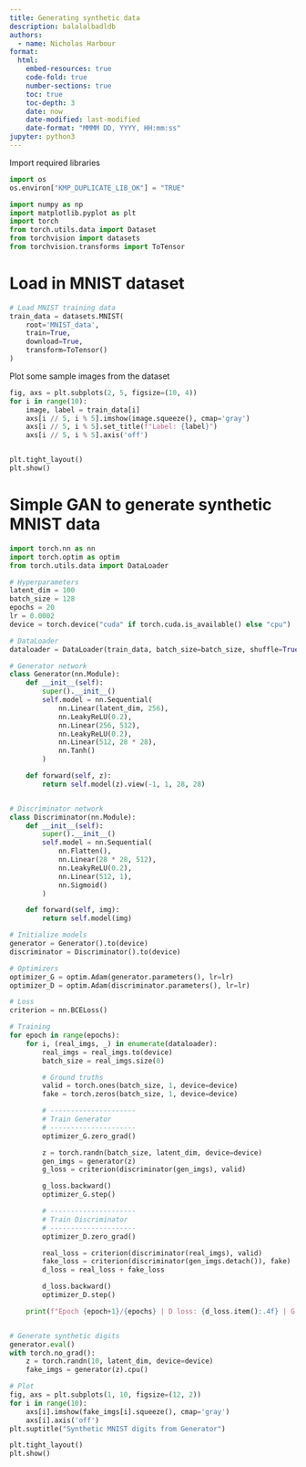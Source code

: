 ```yaml
---
title: Generating synthetic data
description: balalalbadldb
authors:
  - name: Nicholas Harbour
format: 
  html:
    embed-resources: true
    code-fold: true
    number-sections: true
    toc: true
    toc-depth: 3
    date: now
    date-modified: last-modified
    date-format: "MMMM DD, YYYY, HH:mm:ss"
jupyter: python3
---
```



Import required libraries
```python

import os
os.environ["KMP_DUPLICATE_LIB_OK"] = "TRUE"

import numpy as np
import matplotlib.pyplot as plt
import torch
from torch.utils.data import Dataset
from torchvision import datasets
from torchvision.transforms import ToTensor


```


# Load in MNIST dataset

```python


# Load MNIST training data
train_data = datasets.MNIST(
    root='MNIST_data',
    train=True,
    download=True,
    transform=ToTensor()
)


```

Plot some sample images from the dataset

```python

fig, axs = plt.subplots(2, 5, figsize=(10, 4))
for i in range(10):
    image, label = train_data[i]
    axs[i // 5, i % 5].imshow(image.squeeze(), cmap='gray')
    axs[i // 5, i % 5].set_title(f"Label: {label}")
    axs[i // 5, i % 5].axis('off')


plt.tight_layout()
plt.show()

```


# Simple GAN to generate synthetic MNIST data


```python

import torch.nn as nn
import torch.optim as optim
from torch.utils.data import DataLoader

# Hyperparameters
latent_dim = 100
batch_size = 128
epochs = 20
lr = 0.0002
device = torch.device("cuda" if torch.cuda.is_available() else "cpu")

# DataLoader
dataloader = DataLoader(train_data, batch_size=batch_size, shuffle=True)

```


```python

# Generator network
class Generator(nn.Module):
    def __init__(self):
        super().__init__()
        self.model = nn.Sequential(
            nn.Linear(latent_dim, 256),
            nn.LeakyReLU(0.2),
            nn.Linear(256, 512),
            nn.LeakyReLU(0.2),
            nn.Linear(512, 28 * 28),
            nn.Tanh()
        )

    def forward(self, z):
        return self.model(z).view(-1, 1, 28, 28)


# Discriminator network
class Discriminator(nn.Module):
    def __init__(self):
        super().__init__()
        self.model = nn.Sequential(
            nn.Flatten(),
            nn.Linear(28 * 28, 512),
            nn.LeakyReLU(0.2),
            nn.Linear(512, 1),
            nn.Sigmoid()
        )

    def forward(self, img):
        return self.model(img)


```



```python

# Initialize models
generator = Generator().to(device)
discriminator = Discriminator().to(device)

# Optimizers
optimizer_G = optim.Adam(generator.parameters(), lr=lr)
optimizer_D = optim.Adam(discriminator.parameters(), lr=lr)

# Loss
criterion = nn.BCELoss()

# Training
for epoch in range(epochs):
    for i, (real_imgs, _) in enumerate(dataloader):
        real_imgs = real_imgs.to(device)
        batch_size = real_imgs.size(0)

        # Ground truths
        valid = torch.ones(batch_size, 1, device=device)
        fake = torch.zeros(batch_size, 1, device=device)

        # ---------------------
        # Train Generator
        # ---------------------
        optimizer_G.zero_grad()

        z = torch.randn(batch_size, latent_dim, device=device)
        gen_imgs = generator(z)
        g_loss = criterion(discriminator(gen_imgs), valid)

        g_loss.backward()
        optimizer_G.step()

        # ---------------------
        # Train Discriminator
        # ---------------------
        optimizer_D.zero_grad()

        real_loss = criterion(discriminator(real_imgs), valid)
        fake_loss = criterion(discriminator(gen_imgs.detach()), fake)
        d_loss = real_loss + fake_loss

        d_loss.backward()
        optimizer_D.step()

    print(f"Epoch {epoch+1}/{epochs} | D loss: {d_loss.item():.4f} | G loss: {g_loss.item():.4f}")



```




```python

# Generate synthetic digits
generator.eval()
with torch.no_grad():
    z = torch.randn(10, latent_dim, device=device)
    fake_imgs = generator(z).cpu()

# Plot
fig, axs = plt.subplots(1, 10, figsize=(12, 2))
for i in range(10):
    axs[i].imshow(fake_imgs[i].squeeze(), cmap='gray')
    axs[i].axis('off')
plt.suptitle("Synthetic MNIST digits from Generator")

plt.tight_layout()
plt.show()



```